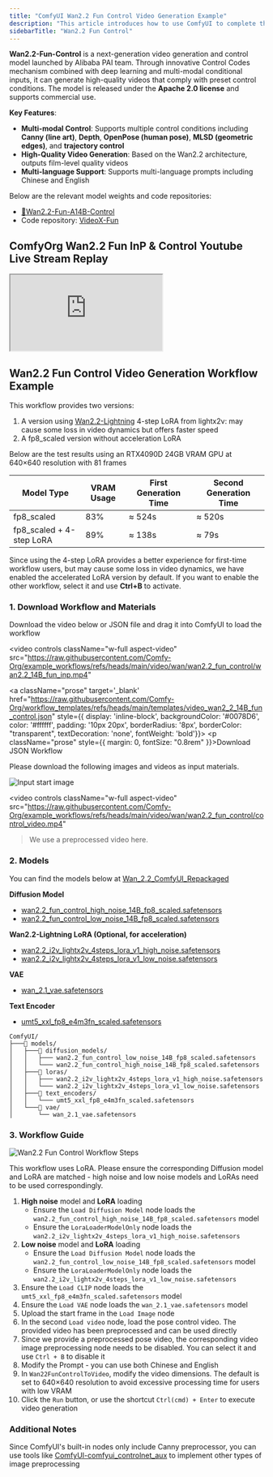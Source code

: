 ```yaml
---
title: "ComfyUI Wan2.2 Fun Control Video Generation Example"
description: "This article introduces how to use ComfyUI to complete the Wan2.2 Fun Control video generation using control videos"
sidebarTitle: "Wan2.2 Fun Control"
---
```



**Wan2.2-Fun-Control** is a next-generation video generation and control model launched by Alibaba PAI team. Through innovative Control Codes mechanism combined with deep learning and multi-modal conditional inputs, it can generate high-quality videos that comply with preset control conditions. The model is released under the **Apache 2.0 license** and supports commercial use.

**Key Features**:
- **Multi-modal Control**: Supports multiple control conditions including **Canny (line art)**, **Depth**, **OpenPose (human pose)**, **MLSD (geometric edges)**, and **trajectory control**
- **High-Quality Video Generation**: Based on the Wan2.2 architecture, outputs film-level quality videos
- **Multi-language Support**: Supports multi-language prompts including Chinese and English

Below are the relevant model weights and code repositories:

- [🤗Wan2.2-Fun-A14B-Control](https://huggingface.co/alibaba-pai/Wan2.2-Fun-A14B-Control)
- Code repository: [VideoX-Fun](https://github.com/aigc-apps/VideoX-Fun)

## ComfyOrg Wan2.2 Fun InP & Control Youtube Live Stream Replay

<iframe
  className="w-full aspect-video rounded-xl"
  src="https://www.youtube.com/embed/YcAerNYIvho?si=Zh8tzRwI_OTAFx3m"
  title="ComfyUI Selection Toolbox New Features"
  allow="accelerometer; clipboard-write; encrypted-media; gyroscope; picture-in-picture"
  allowFullScreen
></iframe>

## Wan2.2 Fun Control Video Generation Workflow Example

<UpdateReminder/>


This workflow provides two versions:
1. A version using [Wan2.2-Lightning](https://huggingface.co/lightx2v/Wan2.2-Lightning) 4-step LoRA from lightx2v: may cause some loss in video dynamics but offers faster speed
2. A fp8_scaled version without acceleration LoRA

Below are the test results using an RTX4090D 24GB VRAM GPU at 640×640 resolution with 81 frames

| Model Type               | VRAM Usage | First Generation Time | Second Generation Time |
| ------------------------ | ---------- | -------------------- | --------------------- |
| fp8_scaled               | 83%        | ≈ 524s               | ≈ 520s                |
| fp8_scaled + 4-step LoRA | 89%        | ≈ 138s               | ≈ 79s                 |

Since using the 4-step LoRA provides a better experience for first-time workflow users, but may cause some loss in video dynamics, we have enabled the accelerated LoRA version by default. If you want to enable the other workflow, select it and use **Ctrl+B** to activate.

### 1. Download Workflow and Materials

Download the video below or JSON file and drag it into ComfyUI to load the workflow

<video
  controls
  className="w-full aspect-video"
  src="https://raw.githubusercontent.com/Comfy-Org/example_workflows/refs/heads/main/video/wan/wan2.2_fun_control/wan2.2_14B_fun_inp.mp4"
></video>

<a className="prose"  target='_blank'  href="https://raw.githubusercontent.com/Comfy-Org/workflow_templates/refs/heads/main/templates/video_wan2_2_14B_fun_control.json" style={{ display: 'inline-block', backgroundColor: '#0078D6', color: '#ffffff', padding: '10px 20px', borderRadius: '8px', borderColor: "transparent", textDecoration: 'none', fontWeight: 'bold'}}>
    <p className="prose" style={{ margin: 0, fontSize: "0.8rem" }}>Download JSON Workflow</p>
</a>

Please download the following images and videos as input materials.

![Input start image](https://raw.githubusercontent.com/Comfy-Org/example_workflows/refs/heads/main/video/wan/wan2.2_fun_control/input.jpg)

<video
  controls
  className="w-full aspect-video"
  src="https://raw.githubusercontent.com/Comfy-Org/example_workflows/refs/heads/main/video/wan/wan2.2_fun_control/control_video.mp4"
></video>

> We use a preprocessed video here. 

### 2. Models

You can find the models below at [Wan_2.2_ComfyUI_Repackaged](https://huggingface.co/Comfy-Org/Wan_2.2_ComfyUI_Repackaged)

**Diffusion Model**
- [wan2.2_fun_control_high_noise_14B_fp8_scaled.safetensors](https://huggingface.co/Comfy-Org/Wan_2.2_ComfyUI_Repackaged/resolve/main/split_files/diffusion_models/wan2.2_fun_control_high_noise_14B_fp8_scaled.safetensors)
- [wan2.2_fun_control_low_noise_14B_fp8_scaled.safetensors](https://huggingface.co/Comfy-Org/Wan_2.2_ComfyUI_Repackaged/resolve/main/split_files/diffusion_models/wan2.2_fun_control_low_noise_14B_fp8_scaled.safetensors)

**Wan2.2-Lightning LoRA (Optional, for acceleration)**
- [wan2.2_i2v_lightx2v_4steps_lora_v1_high_noise.safetensors](https://huggingface.co/Comfy-Org/Wan_2.2_ComfyUI_Repackaged/resolve/main/split_files/loras/wan2.2_i2v_lightx2v_4steps_lora_v1_high_noise.safetensors)
- [wan2.2_i2v_lightx2v_4steps_lora_v1_low_noise.safetensors](https://huggingface.co/Comfy-Org/Wan_2.2_ComfyUI_Repackaged/resolve/main/split_files/loras/wan2.2_i2v_lightx2v_4steps_lora_v1_low_noise.safetensors)

**VAE**
- [wan_2.1_vae.safetensors](https://huggingface.co/Comfy-Org/Wan_2.2_ComfyUI_Repackaged/resolve/main/split_files/vae/wan_2.1_vae.safetensors)

**Text Encoder**   
- [umt5_xxl_fp8_e4m3fn_scaled.safetensors](https://huggingface.co/Comfy-Org/Wan_2.1_ComfyUI_repackaged/resolve/main/split_files/text_encoders/umt5_xxl_fp8_e4m3fn_scaled.safetensors)

```
ComfyUI/
├───📂 models/
│   ├───📂 diffusion_models/
│   │   ├─── wan2.2_fun_control_low_noise_14B_fp8_scaled.safetensors
│   │   └─── wan2.2_fun_control_high_noise_14B_fp8_scaled.safetensors
│   ├───📂 loras/
│   │   ├─── wan2.2_i2v_lightx2v_4steps_lora_v1_high_noise.safetensors
│   │   └─── wan2.2_i2v_lightx2v_4steps_lora_v1_low_noise.safetensors
│   ├───📂 text_encoders/
│   │   └─── umt5_xxl_fp8_e4m3fn_scaled.safetensors 
│   └───📂 vae/
│       └── wan_2.1_vae.safetensors
```


### 3. Workflow Guide

![Wan2.2 Fun Control Workflow Steps](/images/tutorial/video/wan/wan2_2/wan_2.2_14b_fun_control.jpg)

<Note>
  This workflow uses LoRA. Please ensure the corresponding Diffusion model and LoRA are matched - high noise and low noise models and LoRAs need to be used correspondingly.
</Note>

1. **High noise** model and **LoRA** loading
   - Ensure the `Load Diffusion Model` node loads the `wan2.2_fun_control_high_noise_14B_fp8_scaled.safetensors` model
   - Ensure the `LoraLoaderModelOnly` node loads the `wan2.2_i2v_lightx2v_4steps_lora_v1_high_noise.safetensors`
2. **Low noise** model and **LoRA** loading
   - Ensure the `Load Diffusion Model` node loads the `wan2.2_fun_control_low_noise_14B_fp8_scaled.safetensors` model
   - Ensure the `LoraLoaderModelOnly` node loads the `wan2.2_i2v_lightx2v_4steps_lora_v1_low_noise.safetensors`
3. Ensure the `Load CLIP` node loads the `umt5_xxl_fp8_e4m3fn_scaled.safetensors` model
4. Ensure the `Load VAE` node loads the `wan_2.1_vae.safetensors` model
5. Upload the start frame in the `Load Image` node
6. In the second `Load video` node, load the pose control video. The provided video has been preprocessed and can be used directly
7. Since we provide a preprocessed pose video, the corresponding video image preprocessing node needs to be disabled. You can select it and use `Ctrl + B` to disable it
8. Modify the Prompt - you can use both Chinese and English
9. In `Wan22FunControlToVideo`, modify the video dimensions. The default is set to 640×640 resolution to avoid excessive processing time for users with low VRAM
10. Click the `Run` button, or use the shortcut `Ctrl(cmd) + Enter` to execute video generation

### Additional Notes

Since ComfyUI's built-in nodes only include Canny preprocessor, you can use tools like [ComfyUI-comfyui_controlnet_aux](https://github.com/Fannovel16/comfyui_controlnet_aux) to implement other types of image preprocessing